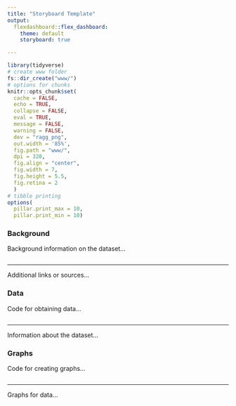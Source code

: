```yaml
---
title: "Storyboard Template"
output: 
  flexdashboard::flex_dashboard:
    theme: default
    storyboard: true

---
```


```r
library(tidyverse)
# create www folder
fs::dir_create("www/")
# options for chunks
knitr::opts_chunk$set(
  cache = FALSE,
  echo = TRUE,
  collapse = FALSE,
  eval = TRUE,
  message = FALSE,
  warning = FALSE,
  dev = "ragg_png",
  out.width = '85%',
  fig.path = "www/",
  dpi = 320,
  fig.align = "center",
  fig.width = 7,
  fig.height = 5.5,
  fig.retina = 2
  )
# tibble printing
options(
  pillar.print_max = 10, 
  pillar.print_min = 10)
```


### Background {data-commentary-width=350}

Background information on the dataset...

```r
```

*** 

Additional links or sources...

### Data {data-commentary-width=350}

Code for obtaining data...

```r
```

*** 

Information about the dataset...

### Graphs {data-commentary-width=400}

Code for creating graphs...

```r
```

*** 

Graphs for data...